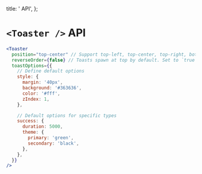 
  title: '<Toaster/> API',
};

# `<Toaster />` API

```jsx
<Toaster
  position="top-center" // Support top-left, top-center, top-right, bottom-left, bottom-center & bottom-right
  reverseOrder={false} // Toasts spawn at top by default. Set to `true` if you want new Toasts at the end
  toastOptions={{
    // Define default options
    style: {
      margin: '40px',
      background: '#363636',
      color: '#fff',
      zIndex: 1,
    },

    // Default options for specific types
    success: {
      duration: 5000,
      theme: {
        primary: 'green',
        secondary: 'black',
      },
    },
  }}
/>
```

